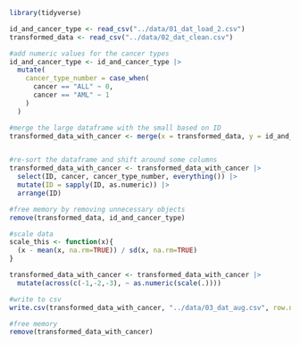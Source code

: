 ```r
library(tidyverse)
```


```r
id_and_cancer_type <- read_csv("../data/01_dat_load_2.csv")
transformed_data <- read_csv("../data/02_dat_clean.csv")

#add numeric values for the cancer types 
id_and_cancer_type <- id_and_cancer_type |>
  mutate(
    cancer_type_number = case_when(
      cancer == "ALL" ~ 0,
      cancer == "AML" ~ 1
    )
  ) 

#merge the large dataframe with the small based on ID
transformed_data_with_cancer <- merge(x = transformed_data, y = id_and_cancer_type, by.x = "ID", by.y = "patient")


#re-sort the dataframe and shift around some columns
transformed_data_with_cancer <- transformed_data_with_cancer |>
  select(ID, cancer, cancer_type_number, everything()) |>
  mutate(ID = sapply(ID, as.numeric)) |>
  arrange(ID)

#free memory by removing unnecessary objects
remove(transformed_data, id_and_cancer_type)

#scale data
scale_this <- function(x){
  (x - mean(x, na.rm=TRUE)) / sd(x, na.rm=TRUE)
}

transformed_data_with_cancer <- transformed_data_with_cancer |>
  mutate(across(c(-1,-2,-3), ~ as.numeric(scale(.))))

#write to csv
write.csv(transformed_data_with_cancer, "../data/03_dat_aug.csv", row.names = FALSE)

#free memory
remove(transformed_data_with_cancer)
```

